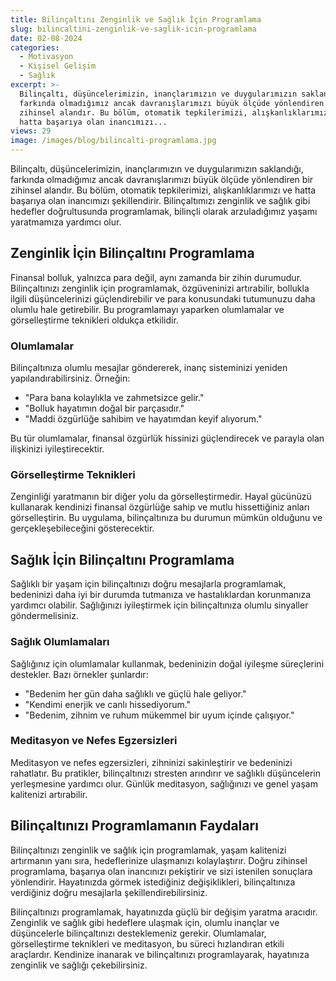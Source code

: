 ```yaml
---
title: Bilinçaltını Zenginlik ve Sağlık İçin Programlama
slug: bilincaltini-zenginlik-ve-saglik-icin-programlama
date: 02-08-2024
categories:
  - Motivasyon
  - Kişisel Gelişim
  - Sağlık
excerpt: >-
  Bilinçaltı, düşüncelerimizin, inançlarımızın ve duygularımızın saklandığı,
  farkında olmadığımız ancak davranışlarımızı büyük ölçüde yönlendiren bir
  zihinsel alandır. Bu bölüm, otomatik tepkilerimizi, alışkanlıklarımızı ve
  hatta başarıya olan inancımızı...
views: 29
image: /images/blog/bilincalti-programlama.jpg
---
```


Bilinçaltı, düşüncelerimizin, inançlarımızın ve duygularımızın saklandığı, farkında olmadığımız ancak davranışlarımızı büyük ölçüde yönlendiren bir zihinsel alandır. Bu bölüm, otomatik tepkilerimizi, alışkanlıklarımızı ve hatta başarıya olan inancımızı şekillendirir. Bilinçaltımızı zenginlik ve sağlık gibi hedefler doğrultusunda programlamak, bilinçli olarak arzuladığımız yaşamı yaratmamıza yardımcı olur.

## Zenginlik İçin Bilinçaltını Programlama

Finansal bolluk, yalnızca para değil, aynı zamanda bir zihin durumudur. Bilinçaltınızı zenginlik için programlamak, özgüveninizi artırabilir, bollukla ilgili düşüncelerinizi güçlendirebilir ve para konusundaki tutumunuzu daha olumlu hale getirebilir. Bu programlamayı yaparken olumlamalar ve görselleştirme teknikleri oldukça etkilidir.

### Olumlamalar

Bilinçaltınıza olumlu mesajlar göndererek, inanç sisteminizi yeniden yapılandırabilirsiniz. Örneğin:

- "Para bana kolaylıkla ve zahmetsizce gelir."
- "Bolluk hayatımın doğal bir parçasıdır."
- "Maddi özgürlüğe sahibim ve hayatımdan keyif alıyorum."

Bu tür olumlamalar, finansal özgürlük hissinizi güçlendirecek ve parayla olan ilişkinizi iyileştirecektir.

### Görselleştirme Teknikleri

Zenginliği yaratmanın bir diğer yolu da görselleştirmedir. Hayal gücünüzü kullanarak kendinizi finansal özgürlüğe sahip ve mutlu hissettiğiniz anları görselleştirin. Bu uygulama, bilinçaltınıza bu durumun mümkün olduğunu ve gerçekleşebileceğini gösterecektir.

## Sağlık İçin Bilinçaltını Programlama

Sağlıklı bir yaşam için bilinçaltınızı doğru mesajlarla programlamak, bedeninizi daha iyi bir durumda tutmanıza ve hastalıklardan korunmanıza yardımcı olabilir. Sağlığınızı iyileştirmek için bilinçaltınıza olumlu sinyaller göndermelisiniz.

### Sağlık Olumlamaları

Sağlığınız için olumlamalar kullanmak, bedeninizin doğal iyileşme süreçlerini destekler. Bazı örnekler şunlardır:

- "Bedenim her gün daha sağlıklı ve güçlü hale geliyor."
- "Kendimi enerjik ve canlı hissediyorum."
- "Bedenim, zihnim ve ruhum mükemmel bir uyum içinde çalışıyor."

### Meditasyon ve Nefes Egzersizleri

Meditasyon ve nefes egzersizleri, zihninizi sakinleştirir ve bedeninizi rahatlatır. Bu pratikler, bilinçaltınızı stresten arındırır ve sağlıklı düşüncelerin yerleşmesine yardımcı olur. Günlük meditasyon, sağlığınızı ve genel yaşam kalitenizi artırabilir.

## Bilinçaltınızı Programlamanın Faydaları

Bilinçaltınızı zenginlik ve sağlık için programlamak, yaşam kalitenizi artırmanın yanı sıra, hedeflerinize ulaşmanızı kolaylaştırır. Doğru zihinsel programlama, başarıya olan inancınızı pekiştirir ve sizi istenilen sonuçlara yönlendirir. Hayatınızda görmek istediğiniz değişiklikleri, bilinçaltınıza verdiğiniz doğru mesajlarla şekillendirebilirsiniz.

Bilinçaltınızı programlamak, hayatınızda güçlü bir değişim yaratma aracıdır. Zenginlik ve sağlık gibi hedeflere ulaşmak için, olumlu inançlar ve düşüncelerle bilinçaltınızı desteklemeniz gerekir. Olumlamalar, görselleştirme teknikleri ve meditasyon, bu süreci hızlandıran etkili araçlardır. Kendinize inanarak ve bilinçaltınızı programlayarak, hayatınıza zenginlik ve sağlığı çekebilirsiniz.
